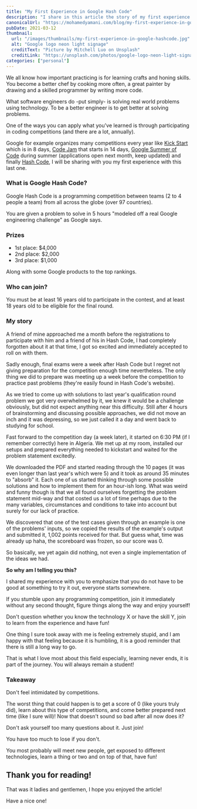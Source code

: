 ```yaml
---
title: "My First Experience in Google Hash Code"
description: "I share in this article the story of my first experience in the Google Hash Code competition and how I got obliterated."
canonicalUrl: "https://mohamedyamani.com/blog/my-first-experience-in-google-hashcode/"
pubDate: 2021-03-12
thumbnail:
  url: "/images/thumbnails/my-first-experience-in-google-hashcode.jpg"
  alt: "Google logo neon light signage"
  creditText: "Picture by Mitchell Luo on Unsplash"
  creditLink: "https://unsplash.com/photos/google-logo-neon-light-signage-jz4ca36oJ_M?utm_medium=referral&utm_source=mohamedyamani.com"
categories: ["personal"]
---
```


We all know how important practicing is for learning crafts and honing skills. You become a better chef by cooking more often, a great painter by drawing and a skilled programmer by writing more code.

What software engineers do -put simply- is solving real world problems using technology. To be a better engineer is to get better at solving problems.

One of the ways you can apply what you've learned is through participating in coding competitions (and there are a lot, annually).

Google for example organizes many competitions every year like [Kick Start](https://codingcompetitions.withgoogle.com/kickstart) which is in 8 days, [Code Jam](https://codingcompetitions.withgoogle.com/codejam) that starts in 14 days, [Google Summer of Code](https://summerofcode.withgoogle.com) during summer (applications open next month, keep updated) and finally [Hash Code](https://codingcompetitions.withgoogle.com/hashcode), I will be sharing with you my first experience with this last one.

### What is Google Hash Code?

Google Hash Code is a programming competition between teams (2 to 4 people a team) from all across the globe (over 97 countries).

You are given a problem to solve in 5 hours "modeled off a real Google engineering challenge" as Google says.

### Prizes

- 1st place: $4,000
- 2nd place: $2,000
- 3rd place: $1,000

Along with some Google products to the top rankings.

### Who can join?

You must be at least 16 years old to participate in the contest, and at least 18 years old to be eligible for the final round.

### My story

A friend of mine approached me a month before the registrations to participate with him and a friend of his in Hash Code, I had completely forgotten about it at that time, I got so excited and immediately accepted to roll on with them.

Sadly enough, final exams were a week after Hash Code but I regret not giving preparation for the competition enough time nevertheless. The only thing we did to prepare was meeting up a week before the competition to practice past problems (they're easily found in Hash Code's website).

As we tried to come up with solutions to last year's qualification round problem we got very overwhelmed by it, we knew it would be a challenge obviously, but did not expect anything near this difficulty. Still after 4 hours of brainstorming and discussing possible approaches, we did not move an inch and it was depressing, so we just called it a day and went back to studying for school.

Fast forward to the competition day (a week later), it started on 6:30 PM (if I remember correctly) here in Algeria. We met up at my room, installed our setups and prepared everything needed to kickstart and waited for the problem statement excitedly.

We downloaded the PDF and started reading through the 10 pages (it was even longer than last year's which were 5) and it took as around 35 minutes to "absorb" it. Each one of us started thinking through some possible solutions and how to implement them for an hour-ish long. What was weird and funny though is that we all found ourselves forgetting the problem statement mid-way and that costed us a lot of time perhaps due to the many variables, circumstances and conditions to take into account but surely for our lack of practice.

We discovered that one of the test cases given through an example is one of the problems' inputs, so we copied the results of the example's output and submitted it, 1,002 points received for that. But guess what, time was already up haha, the scoreboard was frozen, so our score was 0.

So basically, we yet again did nothing, not even a single implementation of the ideas we had.

**So why am I telling you this?**

I shared my experience with you to emphasize that you do not have to be good at something to try it out, everyone starts somewhere.

If you stumble upon any programming competition, join it immediately without any second thought, figure things along the way and enjoy yourself!

Don't question whether you know the technology X or have the skill Y, join to learn from the experience and have fun!

One thing I sure took away with me is feeling extremely stupid, and I am happy with that feeling because it is humbling, it is a good reminder that there is still a long way to go.

That is what I love most about this field especially, learning never ends, it is part of the journey. You will always remain a student!

### Takeaway

Don't feel intimidated by competitions.

The worst thing that could happen is to get a score of 0 (like yours truly did), learn about this type of competitions, and come better prepared next time (like I sure will)!
Now that doesn't sound so bad after all now does it?

Don't ask yourself too many questions about it. Just join!

You have too much to lose if you don't.

You most probably will meet new people, get exposed to different technologies, learn a thing or two and on top of that, have fun!

## Thank you for reading!

That was it ladies and gentlemen, I hope you enjoyed the article!

Have a nice one!
